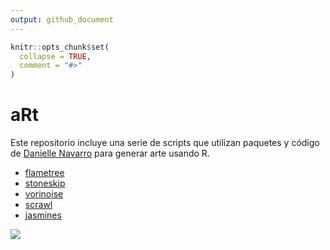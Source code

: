 ```yaml
---
output: github_document
---
```


<!-- README.md is generated from README.Rmd. Please edit that file -->

```r
knitr::opts_chunk$set(
  collapse = TRUE,
  comment = "#>"
)
```

# aRt

Este repositorio incluye una serie de scripts que utilizan paquetes y código de [Danielle Navarro](https://djnavarro.net/) para generar arte usando R. 

* [flametree](https://github.com/djnavarro/flametree)
* [stoneskip](https://github.com/djnavarro/stoneskip)
* [vorinoise](https://github.com/djnavarro/voronoise)
* [scrawl](https://github.com/djnavarro/scrawl)
* [jasmines](https://github.com/djnavarro/jasmines)

![](fig/scrawl.png)